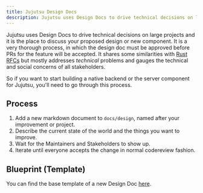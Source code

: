 ```yaml
---
title: Jujutsu Design Docs
description: Jujutsu uses Design Docs to drive technical decisions on large projects and it
---
```


Jujutsu uses Design Docs to drive technical decisions on large projects and it
is the place to discuss your proposed design or new component. It is a very
thorough process, in which the design doc must be approved before PRs for the
feature will be accepted. It shares some similarities with [Rust RFCs] but
mostly addresses _technical_ problems and gauges the technical and social
concerns of all stakeholders.

So if you want to start building a native backend or the server component for
Jujutsu, you'll need to go through this process.

## Process

1. Add a new markdown document to `docs/design`, named after your improvement
   or project.
1. Describe the current state of the world and the things you want to improve.
1. Wait for the Maintainers and Stakeholders to show up.
1. Iterate until everyone accepts the change in normal codereview fashion.

[Rust RFCs]: https://github.com/rust-lang/rfcs

## Blueprint (Template)

You can find the base template of a new Design Doc
[here](design_doc_blueprint.md).
